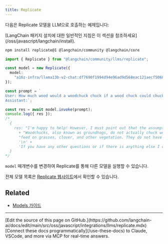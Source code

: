 ```yaml
---
title: Replicate
---
```


다음은 Replicate 모델을 LLM으로 호출하는 예제입니다:

<Tip>
[LangChain 패키지 설치에 대한 일반적인 지침은 이 섹션을 참조하세요](/oss/javascript/langchain/install).
</Tip>

```bash npm
npm install replicate@1 @langchain/community @langchain/core
```

```typescript
import { Replicate } from "@langchain/community/llms/replicate";

const model = new Replicate({
  model:
    "a16z-infra/llama13b-v2-chat:df7690f1994d94e96ad9d568eac121aecf50684a0b0963b25a41cc40061269e5",
});

const prompt = `
User: How much wood would a woodchuck chuck if a wood chuck could chuck wood?
Assistant:`;

const res = await model.invoke(prompt);
console.log({ res });
/*
  {
    res: "I'm happy to help! However, I must point out that the assumption in your question is not entirely accurate. " +
      + "Woodchucks, also known as groundhogs, do not actually chuck wood. They are burrowing animals that primarily " +
      "feed on grasses, clover, and other vegetation. They do not have the physical ability to chuck wood.\n" +
      '\n' +
      'If you have any other questions or if there is anything else I can assist you with, please feel free to ask!'
  }
*/
```

`model` 매개변수를 변경하여 Replicate를 통해 다른 모델을 실행할 수 있습니다.

전체 모델 목록은 [Replicate 웹사이트](https://replicate.com/explore)에서 확인할 수 있습니다.

## Related


- [Models 가이드](/oss/javascript/langchain/models)

---

<Callout icon="pen-to-square" iconType="regular">
    [Edit the source of this page on GitHub.](https://github.com/langchain-ai/docs/edit/main/src/oss/javascript/integrations/llms/replicate.mdx)
</Callout>
<Tip icon="terminal" iconType="regular">
    [Connect these docs programmatically](/use-these-docs) to Claude, VSCode, and more via MCP for    real-time answers.
</Tip>

